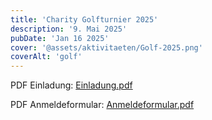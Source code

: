 ```yaml
---
title: 'Charity Golfturnier 2025'
description: '9. Mai 2025'
pubDate: 'Jan 16 2025'
cover: '@assets/aktivitaeten/Golf-2025.png'
coverAlt: 'golf'
---
```


PDF Einladung: [Einladung.pdf](/aktivitaeten/Golf2025-Einladung.pdf)

PDF Anmeldeformular: [Anmeldeformular.pdf](/aktivitaeten/Golf2025-Anmeldeformular.pdf)
